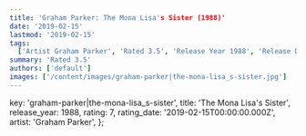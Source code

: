 ```yaml
---
title: 'Graham Parker: The Mona Lisa's Sister (1988)'
date: '2019-02-15'
lastmod: '2019-02-15'
tags:
  ['Artist Graham Parker', 'Rated 3.5', 'Release Year 1988', 'Release Decade 1980']
summary: 'Rated 3.5'
authors: ['default']
images: ['/content/images/graham-parker|the-mona-lisa_s-sister.jpg']
---
```


  key: 'graham-parker|the-mona-lisa_s-sister',
  title: 'The Mona Lisa's Sister',
  release_year: 1988,
  rating: 7,
  rating_date: '2019-02-15T00:00:00.000Z',
  artist: 'Graham Parker',
};

<MusicRating data={data} />
